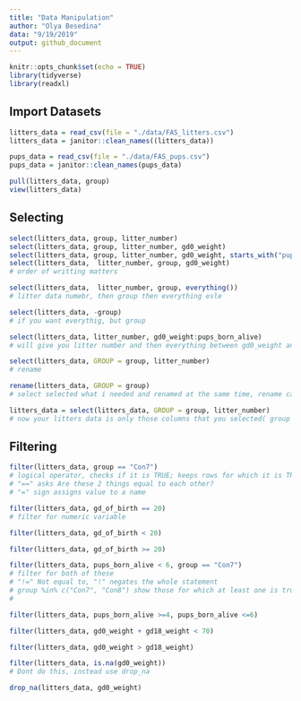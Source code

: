 ```yaml
---
title: "Data Manipulation"
author: "Olya Besedina"
data: "9/19/2019"
output: github_document
---
```

  
```r
knitr::opts_chunk$set(echo = TRUE)
library(tidyverse)
library(readxl)
```

## Import Datasets
```r

litters_data = read_csv(file = "./data/FAS_litters.csv")
litters_data = janitor::clean_names((litters_data))

pups_data = read_csv(file = "./data/FAS_pups.csv")
pups_data = janitor::clean_names(pups_data)

pull(litters_data, group)
view(litters_data)
```

## Selecting
```r
select(litters_data, group, litter_number)
select(litters_data, group, litter_number, gd0_weight)
select(litters_data, group, litter_number, gd0_weight, starts_with("pups"))
select(litters_data,  litter_number, group, gd0_weight)
# order of writting matters

select(litters_data,  litter_number, group, everything())
# litter data numebr, then group then everything esle

select(litters_data, -group)
# if you want everythig, but group

select(litters_data, litter_number, gd0_weight:pups_born_alive)
# will give you litter number and then everything between gd0_weight and pups born alive

select(litters_data, GROUP = group, litter_number)
# rename

rename(litters_data, GROUP = group)
# select selected what i needed and renamed at the same time, rename can only rename

litters_data = select(litters_data, GROUP = group, litter_number)
# now your litters data is only those columns that you selected( group and litters_number)
```

## Filtering 
```r
filter(litters_data, group == "Con7")
# logical operator, checks if it is TRUE; keeps rows for which it is TRUE
# "==" asks Are these 2 things equal to each other? 
# "=" sign assigns value to a name

filter(litters_data, gd_of_birth == 20)
# filter for numeric variable

filter(litters_data, gd_of_birth < 20)

filter(litters_data, gd_of_birth >= 20)

filter(litters_data, pups_born_alive < 6, group == "Con7")
# filter for both of these
# "!=" Not equal to, "!" negates the whole statement
# group %in% c("Con7", "Con8") show those for which at least one is true
# 

filter(litters_data, pups_born_alive >=4, pups_born_alive <=6)

filter(litters_data, gd0_weight + gd18_weight < 70)

filter(litters_data, gd0_weight > gd18_weight)

filter(litters_data, is.na(gd0_weight))
# Dont do this, instead use drop_na

drop_na(litters_data, gd0_weight)
```







